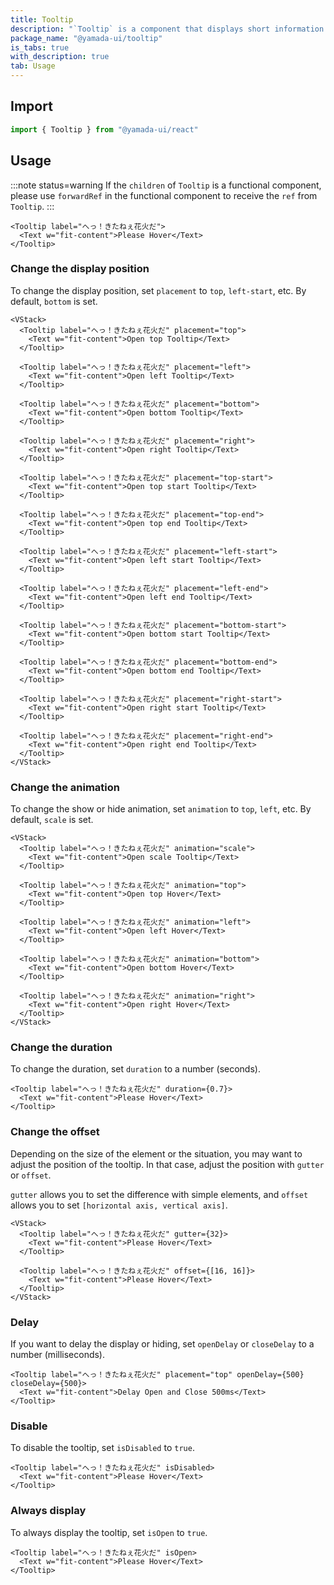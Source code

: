 ```yaml
---
title: Tooltip
description: "`Tooltip` is a component that displays short information such as supplementary details for an element."
package_name: "@yamada-ui/tooltip"
is_tabs: true
with_description: true
tab: Usage
---
```


## Import

```ts
import { Tooltip } from "@yamada-ui/react"
```

## Usage

:::note status=warning
If the `children` of `Tooltip` is a functional component, please use `forwardRef` in the functional component to receive the `ref` from `Tooltip`.
:::

```tsx
<Tooltip label="へっ！きたねぇ花火だ">
  <Text w="fit-content">Please Hover</Text>
</Tooltip>
```

### Change the display position

To change the display position, set `placement` to `top`, `left-start`, etc. By default, `bottom` is set.

```tsx
<VStack>
  <Tooltip label="へっ！きたねぇ花火だ" placement="top">
    <Text w="fit-content">Open top Tooltip</Text>
  </Tooltip>

  <Tooltip label="へっ！きたねぇ花火だ" placement="left">
    <Text w="fit-content">Open left Tooltip</Text>
  </Tooltip>

  <Tooltip label="へっ！きたねぇ花火だ" placement="bottom">
    <Text w="fit-content">Open bottom Tooltip</Text>
  </Tooltip>

  <Tooltip label="へっ！きたねぇ花火だ" placement="right">
    <Text w="fit-content">Open right Tooltip</Text>
  </Tooltip>

  <Tooltip label="へっ！きたねぇ花火だ" placement="top-start">
    <Text w="fit-content">Open top start Tooltip</Text>
  </Tooltip>

  <Tooltip label="へっ！きたねぇ花火だ" placement="top-end">
    <Text w="fit-content">Open top end Tooltip</Text>
  </Tooltip>

  <Tooltip label="へっ！きたねぇ花火だ" placement="left-start">
    <Text w="fit-content">Open left start Tooltip</Text>
  </Tooltip>

  <Tooltip label="へっ！きたねぇ花火だ" placement="left-end">
    <Text w="fit-content">Open left end Tooltip</Text>
  </Tooltip>

  <Tooltip label="へっ！きたねぇ花火だ" placement="bottom-start">
    <Text w="fit-content">Open bottom start Tooltip</Text>
  </Tooltip>

  <Tooltip label="へっ！きたねぇ花火だ" placement="bottom-end">
    <Text w="fit-content">Open bottom end Tooltip</Text>
  </Tooltip>

  <Tooltip label="へっ！きたねぇ花火だ" placement="right-start">
    <Text w="fit-content">Open right start Tooltip</Text>
  </Tooltip>

  <Tooltip label="へっ！きたねぇ花火だ" placement="right-end">
    <Text w="fit-content">Open right end Tooltip</Text>
  </Tooltip>
</VStack>
```

### Change the animation

To change the show or hide animation, set `animation` to `top`, `left`, etc. By default, `scale` is set.

```tsx
<VStack>
  <Tooltip label="へっ！きたねぇ花火だ" animation="scale">
    <Text w="fit-content">Open scale Tooltip</Text>
  </Tooltip>

  <Tooltip label="へっ！きたねぇ花火だ" animation="top">
    <Text w="fit-content">Open top Hover</Text>
  </Tooltip>

  <Tooltip label="へっ！きたねぇ花火だ" animation="left">
    <Text w="fit-content">Open left Hover</Text>
  </Tooltip>

  <Tooltip label="へっ！きたねぇ花火だ" animation="bottom">
    <Text w="fit-content">Open bottom Hover</Text>
  </Tooltip>

  <Tooltip label="へっ！きたねぇ花火だ" animation="right">
    <Text w="fit-content">Open right Hover</Text>
  </Tooltip>
</VStack>
```

### Change the duration

To change the duration, set `duration` to a number (seconds).

```tsx
<Tooltip label="へっ！きたねぇ花火だ" duration={0.7}>
  <Text w="fit-content">Please Hover</Text>
</Tooltip>
```

### Change the offset

Depending on the size of the element or the situation, you may want to adjust the position of the tooltip. In that case, adjust the position with `gutter` or `offset`.

`gutter` allows you to set the difference with simple elements, and `offset` allows you to set `[horizontal axis, vertical axis]`.

```tsx
<VStack>
  <Tooltip label="へっ！きたねぇ花火だ" gutter={32}>
    <Text w="fit-content">Please Hover</Text>
  </Tooltip>

  <Tooltip label="へっ！きたねぇ花火だ" offset={[16, 16]}>
    <Text w="fit-content">Please Hover</Text>
  </Tooltip>
</VStack>
```

### Delay

If you want to delay the display or hiding, set `openDelay` or `closeDelay` to a number (milliseconds).

```tsx
<Tooltip label="へっ！きたねぇ花火だ" placement="top" openDelay={500} closeDelay={500}>
  <Text w="fit-content">Delay Open and Close 500ms</Text>
</Tooltip>
```

### Disable

To disable the tooltip, set `isDisabled` to `true`.

```tsx
<Tooltip label="へっ！きたねぇ花火だ" isDisabled>
  <Text w="fit-content">Please Hover</Text>
</Tooltip>
```

### Always display

To always display the tooltip, set `isOpen` to `true`.

```tsx
<Tooltip label="へっ！きたねぇ花火だ" isOpen>
  <Text w="fit-content">Please Hover</Text>
</Tooltip>
```
